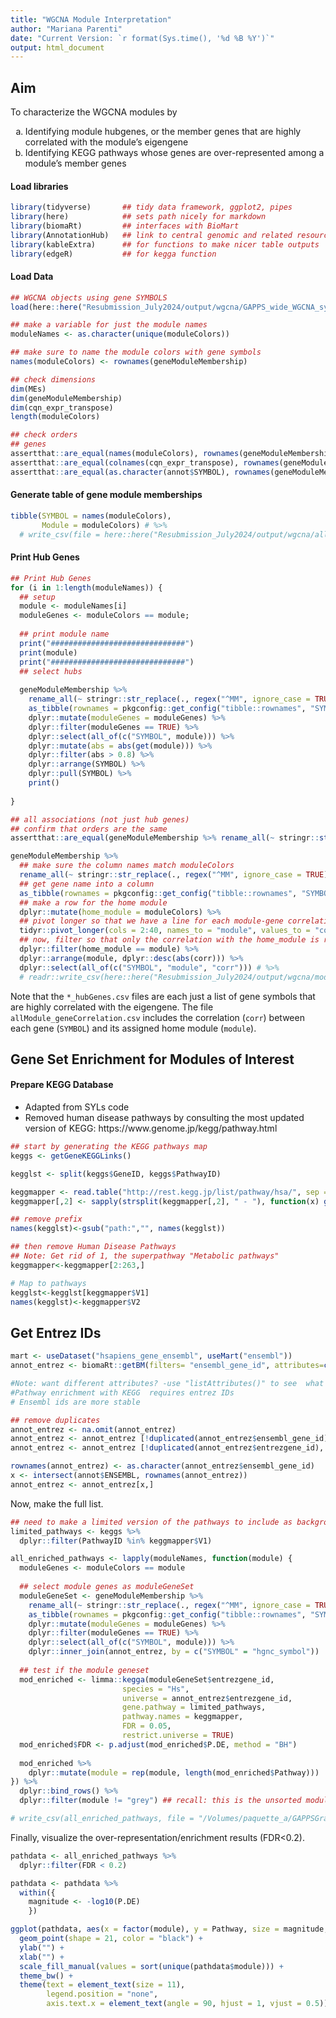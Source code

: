 ```yaml
---
title: "WGCNA Module Interpretation"
author: "Mariana Parenti"
date: "Current Version: `r format(Sys.time(), '%d %B %Y')`"
output: html_document
---
```


## Aim

To characterize the WGCNA modules by 

(a) Identifying module hubgenes, or the member genes that are highly correlated with the module's eigengene
(b) Identifying KEGG pathways whose genes are over-represented among a module's member genes

#### Load libraries

```r
library(tidyverse)       ## tidy data framework, ggplot2, pipes
library(here)            ## sets path nicely for markdown
library(biomaRt)         ## interfaces with BioMart
library(AnnotationHub)   ## link to central genomic and related resources
library(kableExtra)      ## for functions to make nicer table outputs
library(edgeR)           ## for kegga function
```

#### Load Data

```r
## WGCNA objects using gene SYMBOLS
load(here::here("Resubmission_July2024/output/wgcna/GAPPS_wide_WGCNA_symbol.RData"))

## make a variable for just the module names
moduleNames <- as.character(unique(moduleColors))

## make sure to name the module colors with gene symbols
names(moduleColors) <- rownames(geneModuleMembership)

## check dimensions
dim(MEs)
dim(geneModuleMembership)
dim(cqn_expr_transpose)
length(moduleColors)

## check orders
## genes
assertthat::are_equal(names(moduleColors), rownames(geneModuleMembership))
assertthat::are_equal(colnames(cqn_expr_transpose), rownames(geneModuleMembership))
assertthat::are_equal(as.character(annot$SYMBOL), rownames(geneModuleMembership))
```

#### Generate table of gene module memberships

```r
tibble(SYMBOL = names(moduleColors), 
       Module = moduleColors) # %>%
  # write_csv(file = here::here("Resubmission_July2024/output/wgcna/allGenesModuleMembership.csv"))
```


#### Print Hub Genes

```r
## Print Hub Genes
for (i in 1:length(moduleNames)) {
  ## setup
  module <- moduleNames[i]
  moduleGenes <- moduleColors == module;
  
  ## print module name
  print("##############################")
  print(module)
  print("##############################")
  ## select hubs
  
  geneModuleMembership %>%
    rename_all(~ stringr::str_replace(., regex("^MM", ignore_case = TRUE), "")) %>%
    as_tibble(rownames = pkgconfig::get_config("tibble::rownames", "SYMBOL")) %>%
    dplyr::mutate(moduleGenes = moduleGenes) %>%
    dplyr::filter(moduleGenes == TRUE) %>%
    dplyr::select(all_of(c("SYMBOL", module))) %>%
    dplyr::mutate(abs = abs(get(module))) %>%
    dplyr::filter(abs > 0.8) %>%
    dplyr::arrange(SYMBOL) %>%
    dplyr::pull(SYMBOL) %>%
    print()
  
}

## all associations (not just hub genes)
## confirm that orders are the same
assertthat::are_equal(geneModuleMembership %>% rename_all(~ stringr::str_replace(., regex("^MM", ignore_case = TRUE), "")) %>% as_tibble(rownames = pkgconfig::get_config("tibble::rownames", "SYMBOL")) %>% dplyr::pull(SYMBOL), names(moduleColors))

geneModuleMembership %>%
  ## make sure the column names match moduleColors
  rename_all(~ stringr::str_replace(., regex("^MM", ignore_case = TRUE), "")) %>%
  ## get gene name into a column  
  as_tibble(rownames = pkgconfig::get_config("tibble::rownames", "SYMBOL")) %>%
  ## make a row for the home module
  dplyr::mutate(home_module = moduleColors) %>%
  ## pivot longer so that we have a line for each module-gene correlation
  tidyr::pivot_longer(cols = 2:40, names_to = "module", values_to = "corr") %>%
  ## now, filter so that only the correlation with the home_module is retained
  dplyr::filter(home_module == module) %>%
  dplyr::arrange(module, dplyr::desc(abs(corr))) %>%
  dplyr::select(all_of(c("SYMBOL", "module", "corr"))) # %>%
  # readr::write_csv(here::here("Resubmission_July2024/output/wgcna/module_hubGenes/allModule_geneCorrelations.csv"))

```

Note that the `*_hubGenes.csv` files are each just a list of gene symbols that are highly correlated with the eigengene. The file `allModule_geneCorrelation.csv` includes the correlation (`corr`) between each gene (`SYMBOL`) and its assigned home module (`module`).

## Gene Set Enrichment for Modules of Interest

#### Prepare KEGG Database

- Adapted from SYLs code
- Removed human disease pathways by consulting the most updated version of KEGG: https://www.genome.jp/kegg/pathway.html

```r
## start by generating the KEGG pathways map
keggs <- getGeneKEGGLinks()

kegglst <- split(keggs$GeneID, keggs$PathwayID)

keggmapper <- read.table("http://rest.kegg.jp/list/pathway/hsa/", sep = "\t", quote = "\"", fill = TRUE, comment.char = "")
keggmapper[,2] <- sapply(strsplit(keggmapper[,2], " - "), function(x) gsub(" ", "_", paste(x[-length(x)], collapse = " ")))

## remove prefix
names(kegglst)<-gsub("path:","", names(kegglst))

## then remove Human Disease Pathways
## Note: Get rid of 1, the superpathway "Metabolic pathways"
keggmapper<-keggmapper[2:263,]

# Map to pathways
kegglst<-kegglst[keggmapper$V1]
names(kegglst)<-keggmapper$V2
```

## Get Entrez IDs

```r
mart <- useDataset("hsapiens_gene_ensembl", useMart("ensembl"))
annot_entrez <- biomaRt::getBM(filters= "ensembl_gene_id", attributes=c("ensembl_gene_id", "hgnc_symbol", "entrezgene_id"), values=annot$ENSEMBL, mart=mart)

#Note: want different attributes? -use "listAttributes()" to see  what is  available
#Pathway enrichment with KEGG  requires entrez IDs
# Ensembl ids are more stable

## remove duplicates
annot_entrez <- na.omit(annot_entrez)
annot_entrez <- annot_entrez [!duplicated(annot_entrez$ensembl_gene_id), ]
annot_entrez <- annot_entrez [!duplicated(annot_entrez$entrezgene_id), ]

rownames(annot_entrez) <- as.character(annot_entrez$ensembl_gene_id)
x <- intersect(annot$ENSEMBL, rownames(annot_entrez))
annot_entrez <- annot_entrez[x,]
```

Now, make the full list.

```r
## need to make a limited version of the pathways to include as background
limited_pathways <- keggs %>%
  dplyr::filter(PathwayID %in% keggmapper$V1)  

all_enriched_pathways <- lapply(moduleNames, function(module) {
  moduleGenes <- moduleColors == module
  
  ## select module genes as moduleGeneSet
  moduleGeneSet <- geneModuleMembership %>%
    rename_all(~ stringr::str_replace(., regex("^MM", ignore_case = TRUE), "")) %>%
    as_tibble(rownames = pkgconfig::get_config("tibble::rownames", "SYMBOL")) %>%
    dplyr::mutate(moduleGenes = moduleGenes) %>%
    dplyr::filter(moduleGenes == TRUE) %>%
    dplyr::select(all_of(c("SYMBOL", module))) %>%
    dplyr::inner_join(annot_entrez, by = c("SYMBOL" = "hgnc_symbol"))
  
  ## test if the module geneset 
  mod_enriched <- limma::kegga(moduleGeneSet$entrezgene_id, 
                         species = "Hs",
                         universe = annot_entrez$entrezgene_id,
                         gene.pathway = limited_pathways,
                         pathway.names = keggmapper,
                         FDR = 0.05,
                         restrict.universe = TRUE)
  mod_enriched$FDR <- p.adjust(mod_enriched$P.DE, method = "BH")
  
  mod_enriched %>%
    dplyr::mutate(module = rep(module, length(mod_enriched$Pathway)))
}) %>%
  dplyr::bind_rows() %>%
  dplyr::filter(module != "grey") ## recall: this is the unsorted module

# write_csv(all_enriched_pathways, file = "/Volumes/paquette_a/GAPPSGrant_PrelimData/Resubmission_July2024/output/wgcna/module_pathways/allPathwaysEnrichmentResults.csv")
```

Finally, visualize the over-representation/enrichment results (FDR<0.2).

```r
pathdata <- all_enriched_pathways %>%
  dplyr::filter(FDR < 0.2)

pathdata <- pathdata %>%
  within({
    magnitude <- -log10(P.DE)
    })

ggplot(pathdata, aes(x = factor(module), y = Pathway, size = magnitude, fill = module)) +
  geom_point(shape = 21, color = "black") +
  ylab("") +
  xlab("") +
  scale_fill_manual(values = sort(unique(pathdata$module))) +
  theme_bw() +
  theme(text = element_text(size = 11), 
        legend.position = "none",
        axis.text.x = element_text(angle = 90, hjust = 1, vjust = 0.5))
```